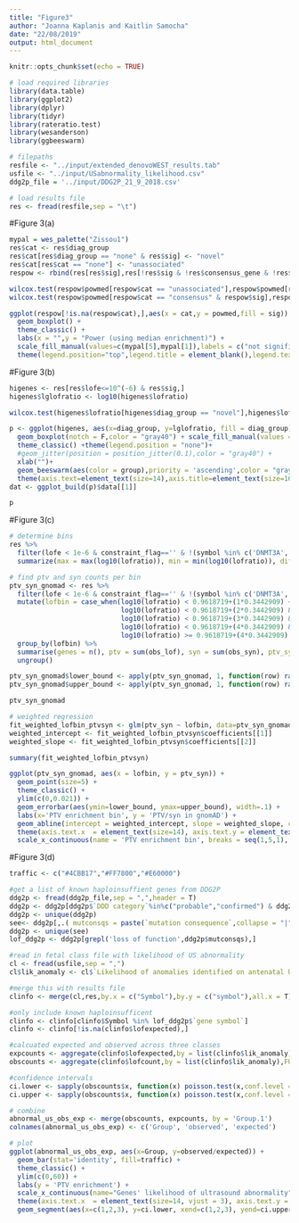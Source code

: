 ```yaml
---
title: "Figure3"
author: "Joanna Kaplanis and Kaitlin Samocha"
date: "22/08/2019"
output: html_document
---
```


```r
knitr::opts_chunk$set(echo = TRUE)
```

```r
# load required libraries
library(data.table)
library(ggplot2)
library(dplyr)
library(tidyr)
library(rateratio.test)
library(wesanderson)
library(ggbeeswarm)

# filepaths
resfile <- "../input/extended_denovoWEST_results.tab"
usfile <- "../input/USabnormality_likelihood.csv"
ddg2p_file = '../input/DDG2P_21_9_2018.csv'
```

```r
# load results file
res <- fread(resfile,sep = "\t")
```

#Figure 3(a)  

```r
mypal = wes_palette("Zissou1")
res$cat <- res$diag_group
res$cat[res$diag_group == "none" & res$sig] <- "novel"
res$cat[res$cat == "none"] <- "unassociated"
respow <- rbind(res[res$sig],res[!res$sig & !res$consensus_gene & !res$discordant_gene])

wilcox.test(respow$powmed[respow$cat == "unassociated"],respow$powmed[respow$cat == "novel"])
wilcox.test(respow$powmed[respow$cat == "consensus" & respow$sig],respow$powmed[respow$cat == "novel"])

ggplot(respow[!is.na(respow$cat),],aes(x = cat,y = powmed,fill = sig)) +
  geom_boxplot() +
  theme_classic() +
  labs(x = "",y = "Power (using median enrichment)") +
  scale_fill_manual(values=c(mypal[5],mypal[1]),labels = c("not significant","significant")) +
  theme(legend.position="top",legend.title = element_blank(),legend.text = element_text(size = 14),axis.text=element_text(size=14),axis.title=element_text(size=16), axis.line.x = element_blank(), axis.ticks.x = element_blank()) 
```

#Figure 3(b)   

```r
higenes <- res[res$lofe<=10^(-6) & res$sig,]
higenes$lglofratio <- log10(higenes$lofratio)

wilcox.test(higenes$lofratio[higenes$diag_group == "novel"],higenes$lofratio[higenes$diag_group == "consensus"])

p <- ggplot(higenes, aes(x=diag_group, y=lglofratio, fill = diag_group)) + labs(y = "log10(obs/exp PTVs)") + 
  geom_boxplot(notch = F,color = "gray40") + scale_fill_manual(values = c("black", '#56B4E9', "#E69F00")) + 
  theme_classic() +theme(legend.position = "none")+
  #geom_jitter(position = position_jitter(0.1),color = "gray40") +
  xlab("")+
  geom_beeswarm(aes(color = group),priority = 'ascending',color = "gray40",cex = 1.8)+
  theme(axis.text=element_text(size=14),axis.title=element_text(size=16), axis.line.x = element_blank(), axis.ticks.x = element_blank()) 
dat <- ggplot_build(p)$data[[1]]

p
```

#Figure 3(c)  

```r
# determine bins
res %>%
  filter(lofe < 1e-6 & constraint_flag=='' & !(symbol %in% c('DNMT3A', 'ASXL1', 'PPM1D', 'TET2'))) %>%
  summarize(max = max(log10(lofratio)), min = min(log10(lofratio)), diff = max(log10(lofratio))-min(log10(lofratio)), steps = (max(log10(lofratio))-min(log10(lofratio)))/5)
```

```r
# find ptv and syn counts per bin
ptv_syn_gnomad <- res %>%
  filter(lofe < 1e-6 & constraint_flag=='' & !(symbol %in% c('DNMT3A', 'ASXL1', 'PPM1D', 'TET2'))) %>%
  mutate(lofbin = case_when(log10(lofratio) < 0.9618719+(1*0.3442909) ~ 1,
                            log10(lofratio) < 0.9618719+(2*0.3442909) & log10(lofratio) >= 0.9618719+(1*0.3442909) ~ 2,
                            log10(lofratio) < 0.9618719+(3*0.3442909) & log10(lofratio) >= 0.9618719+(2*0.3442909) ~ 3,
                            log10(lofratio) < 0.9618719+(4*0.3442909) & log10(lofratio) >= 0.9618719+(3*0.3442909) ~ 4,
                            log10(lofratio) >= 0.9618719+(4*0.3442909) ~ 5)) %>%
  group_by(lofbin) %>%
  summarise(genes = n(), ptv = sum(obs_lof), syn = sum(obs_syn), ptv_syn = sum(obs_lof)/sum(obs_syn)) %>%
  ungroup()

ptv_syn_gnomad$lower_bound <- apply(ptv_syn_gnomad, 1, function(row) rateratio.test(c(as.numeric(row[3]), as.numeric(row[4])), c(as.numeric(row[2]), as.numeric(row[2])))$conf[1])
ptv_syn_gnomad$upper_bound <- apply(ptv_syn_gnomad, 1, function(row) rateratio.test(c(as.numeric(row[3]), as.numeric(row[4])), c(as.numeric(row[2]), as.numeric(row[2])))$conf[2])

ptv_syn_gnomad
```

```r
# weighted regression
fit_weighted_lofbin_ptvsyn <- glm(ptv_syn ~ lofbin, data=ptv_syn_gnomad, weights = genes)
weighted_intercept <- fit_weighted_lofbin_ptvsyn$coefficients[[1]]
weighted_slope <- fit_weighted_lofbin_ptvsyn$coefficients[[2]]

summary(fit_weighted_lofbin_ptvsyn)
```

```r
ggplot(ptv_syn_gnomad, aes(x = lofbin, y = ptv_syn)) +
  geom_point(size=5) +
  theme_classic() +
  ylim(c(0,0.021)) +
  geom_errorbar(aes(ymin=lower_bound, ymax=upper_bound), width=.1) +
  labs(x='PTV enrichment bin', y = 'PTV/syn in gnomAD') +
  geom_abline(intercept = weighted_intercept, slope = weighted_slope, col='darkgray', linetype=2) +
  theme(axis.text.x  = element_text(size=14), axis.text.y = element_text(size=14), axis.title = element_text(size=16)) +
  scale_x_continuous(name = 'PTV enrichment bin', breaks = seq(1,5,1), labels = c('0.96-1.30\n(n=21)', '1.30-1.65\n(n=63)', '1.65-2.00\n(n=40)', '2.00-2.34\n(n=23)', '2.34-2.68\n(n=9)'))
```

#Figure 3(d)  

```r
traffic <- c("#4CBB17","#FF7800","#E60000")

#get a list of known haploinsuffient genes from DDG2P
ddg2p <- fread(ddg2p_file,sep = ",",header = T)
ddg2p <- ddg2p[ddg2p$`DDD category`%in%c("probable","confirmed") & ddg2p$`allelic requirement` %in% c("monoallelic", 'x-linked dominant'),c("gene symbol","hgnc id","DDD category","allelic requirement","mutation consequence")]
ddg2p <- unique(ddg2p)
see<- ddg2p[,.( mutconsqs = paste(`mutation consequence`,collapse = "|")),by = .(`gene symbol`,`hgnc id`,`DDD category`,`allelic requirement`)]
ddg2p <- unique(see)
lof_ddg2p <- ddg2p[grepl('loss of function',ddg2p$mutconsqs),]

#read in fetal class file with likelihood of US abnormality
cl <- fread(usfile,sep = ",")
cl$lik_anomaly <- cl$`Likelihood of anomalies identified on antenatal USS`

#merge this with results file
clinfo <- merge(cl,res,by.x = c("Symbol"),by.y = c("symbol"),all.x = T)

#only include known haploinsufficent
clinfo <- clinfo[clinfo$Symbol %in% lof_ddg2p$`gene symbol`]
clinfo <- clinfo[!is.na(clinfo$lofexpected),]

#calcuated expected and observed across three classes
expcounts <- aggregate(clinfo$lofexpected,by = list(clinfo$lik_anomaly),FUN = sum,na.rm = T)
obscounts <- aggregate(clinfo$lofcount,by = list(clinfo$lik_anomaly),FUN = sum,na.rm = T)

#confidence intervals
ci.lower <- sapply(obscounts$x, function(x) poisson.test(x,conf.level = 0.95)$conf.int[1])/expcounts$x
ci.upper <- sapply(obscounts$x, function(x) poisson.test(x,conf.level = 0.95)$conf.int[2])/expcounts$x

# combine
abnormal_us_obs_exp <- merge(obscounts, expcounts, by = 'Group.1')
colnames(abnormal_us_obs_exp) <- c('Group', 'observed', 'expected')

# plot
ggplot(abnormal_us_obs_exp, aes(x=Group, y=observed/expected)) +
  geom_bar(stat='identity', fill=traffic) +
  theme_classic() +
  ylim(c(0,60)) +
  labs(y = 'PTV enrichment') +
  scale_x_continuous(name="Genes' likelihood of ultrasound abnormality", breaks = seq(1,3,1), labels=c("low","medium","high")) +
  theme(axis.text.x  = element_text(size=14, vjust = 3), axis.text.y = element_text(size=14), axis.title = element_text(size=16), axis.line.x = element_blank(), axis.ticks.x = element_blank()) +
  geom_segment(aes(x=c(1,2,3), y=ci.lower, xend=c(1,2,3), yend=ci.upper))
```


